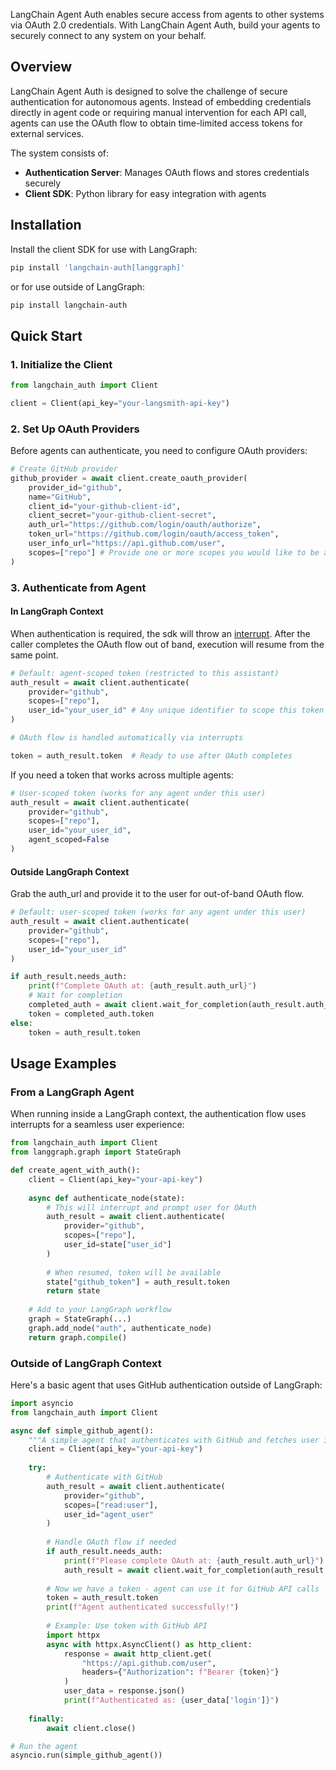 LangChain Agent Auth enables secure access from agents to other systems via OAuth 2.0 credentials. With LangChain Agent Auth, build your agents to securely connect to any system on your behalf.

## Overview

LangChain Agent Auth is designed to solve the challenge of secure authentication for autonomous agents. Instead of embedding credentials directly in agent code or requiring manual intervention for each API call, agents can use the OAuth flow to obtain time-limited access tokens for external services.

The system consists of:
- **Authentication Server**: Manages OAuth flows and stores credentials securely
- **Client SDK**: Python library for easy integration with agents

## Installation

Install the client SDK for use with LangGraph:
```bash
pip install 'langchain-auth[langgraph]'
```

or for use outside of LangGraph:
```bash
pip install langchain-auth
```


## Quick Start

### 1. Initialize the Client

```python
from langchain_auth import Client

client = Client(api_key="your-langsmith-api-key")
```

### 2. Set Up OAuth Providers

Before agents can authenticate, you need to configure OAuth providers:

```python
# Create GitHub provider
github_provider = await client.create_oauth_provider(
    provider_id="github",
    name="GitHub",
    client_id="your-github-client-id",
    client_secret="your-github-client-secret",
    auth_url="https://github.com/login/oauth/authorize",
    token_url="https://github.com/login/oauth/access_token",
    user_info_url="https://api.github.com/user",
    scopes=["repo"] # Provide one or more scopes you would like to be available for this provider
)
```

### 3. Authenticate from Agent

#### In LangGraph Context

When authentication is required, the sdk will throw an [interrupt](https://langchain-ai.github.io/langgraph/how-tos/human_in_the_loop/add-human-in-the-loop/#pause-using-interrupt). After the caller completes the OAuth flow out of band, execution will resume from the same point.

```python
# Default: agent-scoped token (restricted to this assistant)
auth_result = await client.authenticate(
    provider="github",
    scopes=["repo"],
    user_id="your_user_id" # Any unique identifier to scope this token to the human caller
)

# OAuth flow is handled automatically via interrupts

token = auth_result.token  # Ready to use after OAuth completes
```

If you need a token that works across multiple agents:

```python
# User-scoped token (works for any agent under this user)
auth_result = await client.authenticate(
    provider="github",
    scopes=["repo"],
    user_id="your_user_id",
    agent_scoped=False
)
```

#### Outside LangGraph Context

Grab the auth_url and provide it to the user for out-of-band OAuth flow.


```python
# Default: user-scoped token (works for any agent under this user)
auth_result = await client.authenticate(
    provider="github",
    scopes=["repo"],
    user_id="your_user_id"
)

if auth_result.needs_auth:
    print(f"Complete OAuth at: {auth_result.auth_url}")
    # Wait for completion
    completed_auth = await client.wait_for_completion(auth_result.auth_id)
    token = completed_auth.token
else:
    token = auth_result.token
```

## Usage Examples

### From a LangGraph Agent

When running inside a LangGraph context, the authentication flow uses interrupts for a seamless user experience:

```python
from langchain_auth import Client
from langgraph.graph import StateGraph

def create_agent_with_auth():
    client = Client(api_key="your-api-key")
    
    async def authenticate_node(state):
        # This will interrupt and prompt user for OAuth
        auth_result = await client.authenticate(
            provider="github",
            scopes=["repo"],
            user_id=state["user_id"]
        )
        
        # When resumed, token will be available
        state["github_token"] = auth_result.token
        return state
    
    # Add to your LangGraph workflow
    graph = StateGraph(...)
    graph.add_node("auth", authenticate_node)
    return graph.compile()
```

### Outside of LangGraph Context

Here's a basic agent that uses GitHub authentication outside of LangGraph:

```python
import asyncio
from langchain_auth import Client

async def simple_github_agent():
    """A simple agent that authenticates with GitHub and fetches user info."""
    client = Client(api_key="your-api-key")
    
    try:
        # Authenticate with GitHub
        auth_result = await client.authenticate(
            provider="github",
            scopes=["read:user"],
            user_id="agent_user"
        )
        
        # Handle OAuth flow if needed
        if auth_result.needs_auth:
            print(f"Please complete OAuth at: {auth_result.auth_url}")
            auth_result = await client.wait_for_completion(auth_result.auth_id)
        
        # Now we have a token - agent can use it for GitHub API calls
        token = auth_result.token
        print(f"Agent authenticated successfully!")
        
        # Example: Use token with GitHub API
        import httpx
        async with httpx.AsyncClient() as http_client:
            response = await http_client.get(
                "https://api.github.com/user",
                headers={"Authorization": f"Bearer {token}"}
            )
            user_data = response.json()
            print(f"Authenticated as: {user_data['login']}")
        
    finally:
        await client.close()

# Run the agent
asyncio.run(simple_github_agent())
```
